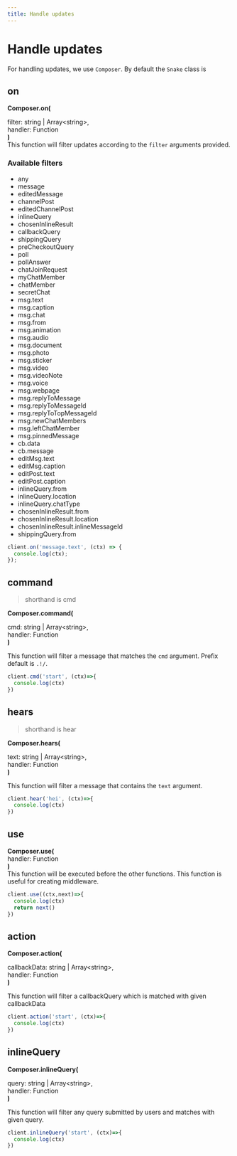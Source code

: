 ```yaml
---
title: Handle updates
---
```


# Handle updates

For handling updates, we use `Composer`. By default the `Snake` class is

## on

**Composer.on(**

<span className="ml-4">filter: <span className="text-green-600 dark:text-green-300">string</span> | <span className="text-yellow-600 dark:text-yellow-300">Array\<<span className="text-green-600 dark:text-green-300">string</span>\></span>,</span>   
<span className="ml-4">handler: <span className="text-purple-600 dark:text-purple-300">Function</span></span>   
**)**  
This function will filter updates according to the `filter` arguments provided.

### Available filters

- any
- message
- editedMessage
- channelPost
- editedChannelPost
- inlineQuery
- chosenInlineResult
- callbackQuery
- shippingQuery
- preCheckoutQuery
- poll
- pollAnswer
- chatJoinRequest
- myChatMember
- chatMember
- secretChat
- msg.text
- msg.caption
- msg.chat
- msg.from
- msg.animation
- msg.audio
- msg.document
- msg.photo
- msg.sticker
- msg.video
- msg.videoNote
- msg.voice
- msg.webpage
- msg.replyToMessage
- msg.replyToMessageId
- msg.replyToTopMessageId
- msg.newChatMembers
- msg.leftChatMember
- msg.pinnedMessage
- cb.data
- cb.message
- editMsg.text
- editMsg.caption
- editPost.text
- editPost.caption
- inlineQuery.from
- inlineQuery.location
- inlineQuery.chatType
- chosenInlineResult.from
- chosenInlineResult.location
- chosenInlineResult.inlineMessageId
- shippingQuery.from

```js
client.on('message.text', (ctx) => {
  console.log(ctx);
});
```

## command

> shorthand is cmd

**Composer.command(**

<span className="ml-4">cmd: <span className="text-green-600 dark:text-green-300">string</span> | <span className="text-yellow-600 dark:text-yellow-300">Array\<<span className="text-green-600 dark:text-green-300">string</span>\></span>,</span>   
<span className="ml-4">handler: <span className="text-purple-600 dark:text-purple-300">Function</span></span>   
**)**  

This function will filter a message that matches the `cmd` argument. Prefix default is `.!/`.
```js
client.cmd('start', (ctx)=>{
  console.log(ctx)
})
```

## hears 

> shorthand is hear

**Composer.hears(**

<span className="ml-4">text: <span className="text-green-600 dark:text-green-300">string</span> | <span className="text-yellow-600 dark:text-yellow-300">Array\<<span className="text-green-600 dark:text-green-300">string</span>\></span>,</span>   
<span className="ml-4">handler: <span className="text-purple-600 dark:text-purple-300">Function</span></span>   
**)**  

This function will filter a message that contains the `text` argument.

```js
client.hear('hei', (ctx)=>{
  console.log(ctx)
})
```

## use 

**Composer.use(**  
<span className="ml-4">handler: <span className="text-purple-600 dark:text-purple-300">Function</span></span>   
**)**  
This function will be executed before the other functions. This function is useful for creating middleware.

```js
client.use((ctx,next)=>{
  console.log(ctx)
  return next()
})
```

## action

**Composer.action(**

<span className="ml-4">callbackData: <span className="text-green-600 dark:text-green-300">string</span> | <span className="text-yellow-600 dark:text-yellow-300">Array\<<span className="text-green-600 dark:text-green-300">string</span>\></span>,</span>   
<span className="ml-4">handler: <span className="text-purple-600 dark:text-purple-300">Function</span></span>   
**)**  

This function will filter a callbackQuery which is matched with given callbackData

```js
client.action('start', (ctx)=>{
  console.log(ctx)
})
```

## inlineQuery

**Composer.inlineQuery(**

<span className="ml-4">query: <span className="text-green-600 dark:text-green-300">string</span> | <span className="text-yellow-600 dark:text-yellow-300">Array\<<span className="text-green-600 dark:text-green-300">string</span>\></span>,</span>   
<span className="ml-4">handler: <span className="text-purple-600 dark:text-purple-300">Function</span></span>   
**)**  

This function will filter any query submitted by users and matches with given query.

```js
client.inlineQuery('start', (ctx)=>{
  console.log(ctx)
})
```
